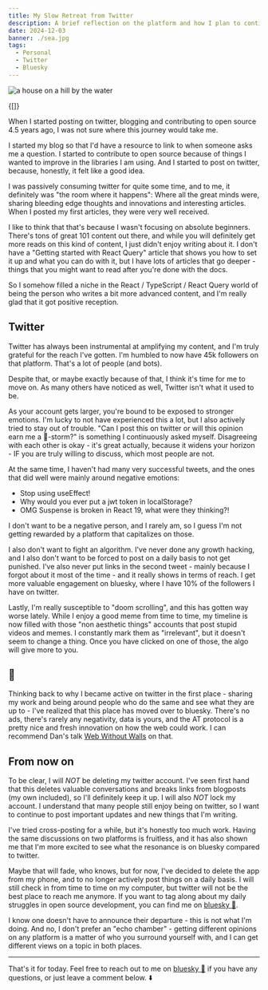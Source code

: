 ```yaml
---
title: My Slow Retreat from Twitter
description: A brief reflection on the platform and how I plan to continue with it...
date: 2024-12-03
banner: ./sea.jpg
tags:
  - Personal
  - Twitter
  - Bluesky
---
```



<img src="./sea.jpg" alt="a house on a hill by the water" />

<Attribution name="Luba Ertel" url="https://unsplash.com/@ertelier" />

<Translations>{[]}</Translations>

When I started posting on twitter, blogging and contributing to open source 4.5 years ago, I was not sure where this journey would take me.

I started my blog so that I'd have a resource to link to when someone asks me a question. I started to contribute to open source because of things I wanted to improve in the libraries I am using. And I started to post on twitter, because, honestly, it felt like a good idea.

I was passively consuming twitter for quite some time, and to me, it definitely was "the room where it happens": Where all the great minds were, sharing bleeding edge thoughts and innovations and interesting articles. When I posted my first articles, they were very well received.

I like to think that that's because I wasn't focusing on absolute beginners. There's tons of great 101 content out there, and while you will definitely get more reads on this kind of content, I just
didn't enjoy writing about it. I don't have a "Getting started with React Query" article that shows you how to set it up and what you can do with it, but I have lots of articles that go deeper - things that you might want to read after you're done with the docs.

So I somehow filled a niche in the React / TypeScript / React Query world of being the person who writes a bit more advanced content, and I'm really glad that it got positive reception.

## Twitter

Twitter has always been instrumental at amplifying my content, and I'm truly grateful for the reach I've gotten. I'm humbled to now have 45k followers on that platform. That's a lot of people (and bots).

Despite that, or maybe exactly because of that, I think it's time for me to move on. As many others have noticed as well, Twitter isn't what it used to be.

As your account gets larger, you're bound to be exposed to stronger emotions. I'm lucky to not have experienced this a lot, but I also actively tried to stay out of trouble. "Can I post this on twitter or will this opinion earn me a 💩-storm?" is something I continuously asked myself. Disagreeing with each other is okay - it's great actually, because it widens your horizon - IF you are truly willing to discuss, which most people are not.

At the same time, I haven't had many very successful tweets, and the ones that did well were mainly around negative emotions:

- Stop using useEffect!
- Why would you ever put a jwt token in localStorage?
- OMG Suspense is broken in React 19, what were they thinking?!

I don't want to be a negative person, and I rarely am, so I guess I'm not getting rewarded by a platform that capitalizes on those.

I also don't want to fight an algorithm. I've never done any growth hacking, and I also don't want to be forced to post on a daily basis to not get punished. I've also never put links in the second tweet - mainly because I forgot about it most of the time - and it really shows in terms of reach. I get more valuable engagement on bluesky, where I have 10% of the followers I have on twitter.

Lastly, I'm really susceptible to "doom scrolling", and this has gotten way worse lately. While I enjoy a good meme from time to time, my timeline is now filled with those "non aesthetic things" accounts that post stupid videos and memes. I constantly mark them as "irrelevant", but it doesn't seem to change a thing. Once you have clicked on one of those, the algo will give more to you.

## 🦋

Thinking back to why I became active on twitter in the first place - sharing my work and being around people who do the same and see what they are up to - I've realized that this place has moved over to bluesky. There's no ads, there's rarely any negativity, data is yours, and the AT protocol is a pretty nice and fresh innovation on how the web could work. I can recommend Dan's talk [Web Without Walls](https://www.youtube.com/watch?v=F1sJW6nTP6E) on that.

## From now on

To be clear, I will _NOT_ be deleting my twitter account. I've seen first hand that this deletes valuable conversations and breaks links from blogposts (my own included), so I'll definitely keep it up. I will also _NOT_ lock my account. I understand that many people still enjoy being on twitter, so I want to continue to post important updates and new things that I'm writing.

I've tried cross-posting for a while, but it's honestly too much work. Having the same discussions on two platforms is fruitless, and it has also shown me that I'm more excited to see what the resonance is on bluesky compared to twitter.

Maybe that will fade, who knows, but for now, I've decided to delete the app from my phone, and to no longer actively post things on a daily basis. I will still check in from time to time on my computer, but twitter will not be the best place to reach me anymore. If you want to tag along about my daily struggles in open source development, you can find me on [bluesky 🦋](https://bsky.app/profile/tkdodo.eu).

I know one doesn't have to announce their departure - this is not what I'm doing. And no, I don't prefer an "echo chamber" - getting different opinions on any platform is a matter of who you surround yourself with, and I can get different views on a topic in both places.

---

That's it for today. Feel free to reach out to me on [bluesky 🦋](https://bsky.app/profile/tkdodo.eu)
if you have any questions, or just leave a comment below. ⬇️

<Comments />
